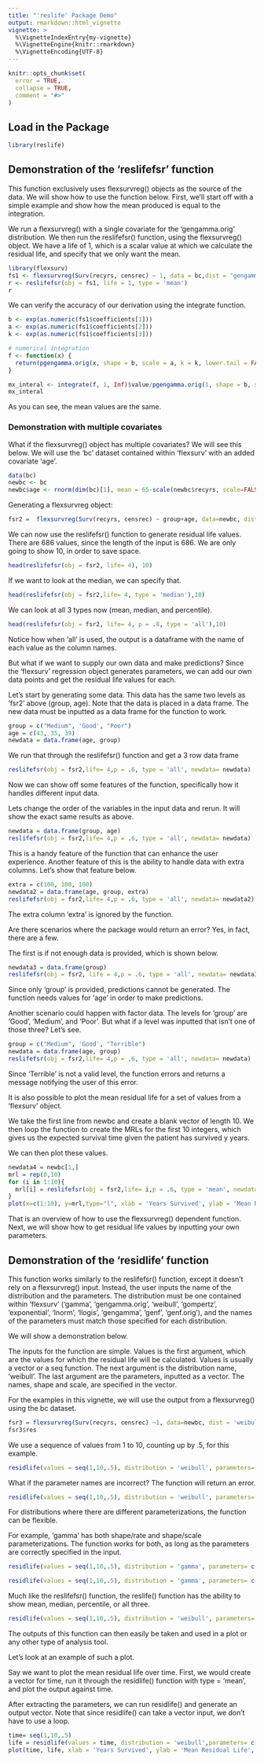 ```yaml
---
title: "'reslife' Package Demo"
output: rmarkdown::html_vignette
vignette: >
  %\VignetteIndexEntry{my-vignette}
  %\VignetteEngine{knitr::rmarkdown}
  %\VignetteEncoding{UTF-8}
---
```


```r
knitr::opts_chunk$set(
  error = TRUE,
  collapse = TRUE,
  comment = "#>"
)
```
## Load in the Package
```r
library(reslife)
```
## Demonstration of the 'reslifefsr' function
This function exclusively uses flexsurvreg() objects as the source of the data. We will show 
how to use the function below. First, we'll start off with a simple example and show how the mean 
produced is equal to the integration. 


We run a flexsurvreg() with a single covariate for the 'gengamma.orig'
distribution. We then run the reslifefsr() function, using the flexsurvreg() object. 
We have a life of 1, which is a scalar value at which we calculate the residual life,
and specify that we only want the mean.
```r
library(flexsurv)
fs1 <- flexsurvreg(Surv(recyrs, censrec) ~ 1, data = bc,dist = "gengamma.orig")
r <- reslifefsr(obj = fs1, life = 1, type = 'mean')
r
```
 

We can verify the accuracy of our derivation using the integrate function. 
```r

b <- exp(as.numeric(fs1$coefficients[1]))
a <- exp(as.numeric(fs1$coefficients[2]))
k <- exp(as.numeric(fs1$coefficients[3]))

# numerical integration
f <- function(x) {
  return(pgengamma.orig(x, shape = b, scale = a, k = k, lower.tail = FALSE))
}

mx_interal <- integrate(f, 1, Inf)$value/pgengamma.orig(1, shape = b, scale = a, k = k, lower.tail = FALSE)
mx_interal
```

As you can see, the mean values are the same. 

### Demonstration with multiple covariates

What if the flexsurvreg() object has multiple covariates? We will see this below. 
We will use the 'bc' dataset contained within 'flexsurv' with an added covariate
'age'. 
```r
data(bc)
newbc <- bc
newbc$age <- rnorm(dim(bc)[1], mean = 65-scale(newbc$recyrs, scale=FALSE),sd = 5)
```

Generating a flexsurvreg object:
```r
fsr2 =  flexsurvreg(Surv(recyrs, censrec) ~ group+age, data=newbc, dist = 'weibull')
```

We can now use the reslifefsr() function to generate residual life values. There are 686 values,
since the length of the input is 686. We are only going to show 10, in order to save space. 

```r
head(reslifefsr(obj = fsr2, life= 4), 10)
```
If we want to look at the median, we can specify that.

```r
head(reslifefsr(obj = fsr2,life= 4, type = 'median'),10)
```
We can look at all 3 types now (mean, median, and percentile).

```r
head(reslifefsr(obj = fsr2, life= 4, p = .8, type = 'all'),10)
```
Notice how when 'all' is used, the output is a dataframe with the name of each value 
as the column names. 

But what if we want to supply our own data and make predictions? Since the 'flexsurv' regression
object generates parameters, we can add our own data points and get the residual life values for each. 

Let's start by generating some data. This data has the same two levels as 'fsr2' above (group, age).
Note that the data is placed in a data frame. The new data must be inputted as a data frame
for the function to work. 
```r
group = c("Medium", 'Good', "Poor")
age = c(43, 35, 39)
newdata = data.frame(age, group)
```

We run that through the reslifefsr() function and get a 3 row data frame

```r
reslifefsr(obj = fsr2,life= 4,p = .6, type = 'all', newdata= newdata)
```

Now we can show off some features of the function, specifically how it handles 
different input data. 

Lets change the order of the variables in the input data and rerun. It will show the exact same 
results as above. 
```r
newdata = data.frame(group, age)
reslifefsr(obj = fsr2,life= 4,p = .6, type = 'all', newdata= newdata)
```

This is a handy feature of the function that can enhance the user experience. Another feature of this is the 
ability to handle data with extra columns. Let's show that feature below. 

```r
extra = c(100, 100, 100)
newdata2 = data.frame(age, group, extra)
reslifefsr(obj = fsr2,life= 4,p = .6, type = 'all', newdata= newdata2)
```

The extra column 'extra' is ignored by the function. 

Are there scenarios where the package would return an error? Yes, in fact, there are a few. 

The first is if not enough data is provided, which is shown below. 
```r
newdata3 = data.frame(group)
reslifefsr(obj = fsr2, life = 4,p = .6, type = 'all', newdata= newdata3)
```

Since only 'group' is provided, predictions cannot be generated. The function needs values for 
'age' in order to make predictions. 

Another scenario could happen with factor data. The levels for 'group' are 'Good', 'Medium',
and 'Poor'. But what if a level was inputted that isn't one of those three? Let's see.

```r
group = c("Medium", 'Good', "Terrible")
newdata = data.frame(age, group)
reslifefsr(obj = fsr2,life= 4,p = .6, type = 'all', newdata= newdata)
```

Since 'Terrible' is not a valid level, the function errors and returns a message notifying the user of
this error. 

It is also possible to plot the mean residual life for a set of values from a 'flexsurv' object.

We take the first line from newbc and create a blank vector of length 10. We then loop the function to 
create the MRLs for the first 10 integers, which gives us the expected survival time given the patient has 
survived y years. 

We can then plot these values. 

```r
newdata4 = newbc[1,]
mrl = rep(0,10)
for (i in 1:10){
  mrl[i] = reslifefsr(obj = fsr2,life= i,p = .6, type = 'mean', newdata= newdata4)
}
plot(x=c(1:10), y=mrl,type="l", xlab = 'Years Survived', ylab = 'Mean Residual Life',  main = 'MRL over Time')
```

That is an overview of how to use the flexsurvreg() dependent function. Next, we will show how to get 
residual life values by inputting your own parameters. 

## Demonstration of the 'residlife' function

This function works similarly to the reslifefsr() function, except it doesn't rely on a flexsurvreg() input. 
Instead, the user inputs the name of the distribution and the parameters. The distribution must be one contained 
within 'flexsurv' ('gamma', 'gengamma.orig', 'weibull', 'gompertz', 'exponential', 'lnorm', 'llogis', 'gengamma', 'genf', 'genf.orig'), and the names of the parameters must match those specified for each distribution. 

We will show a demonstration below. 

The inputs for the function are simple. Values is the first argument, which are the values for which the residual life will be calculated. Values is usually a vector or a seq function. The next argument is the distribution name, 'weibull'. The last argument are the parameters, 
inputted as a vector. The names, shape and scale, are specified in the vector. 

For the examples in this vignette, we will use the output from a flexsurvreg() using the bc dataset. 

```r
fsr3 = flexsurvreg(Surv(recyrs, censrec) ~1, data=newbc, dist = 'weibull')
fsr3$res
```
We use a sequence of values from 1 to 10, counting up by .5, for this example. 

```r
residlife(values = seq(1,10,.5), distribution = 'weibull', parameters= c(shape= 1.272, scale = 6.191))
```

What if the parameter names are incorrect? The function will return an error. 

```r
residlife(values = seq(1,10,.5), distribution = 'weibull', parameters= c(shape= 1.272, not_scale = 6.191))
```

For distributions where there are different parameterizations, the function can be flexible.

For example, 'gamma' has both shape/rate and shape/scale parameterizations. The function works for 
both, as long as the parameters are correctly specified in the input. 

```r
residlife(values = seq(1,10,.5), distribution = 'gamma', parameters= c(shape= 1.272, scale = 6.191))
```

```r
residlife(values = seq(1,10,.5), distribution = 'gamma', parameters= c(shape= 1.272, rate = 1/6.191))
```

Much like the reslifefsr() function, the reslife() function has the ability to show mean, median,
percentile, or all three. 

```r
residlife(values = seq(1,10,.5), distribution = 'weibull', parameters= c(shape= 1.272, scale = 6.191), p = .7, type = 'all')
```

The outputs of this function can then easily be taken and used in a plot or any other type of
analysis tool. 

Let's look at an example of such a plot. 

Say we want to plot the mean residual life over time. First, we would create a vector for time, 
run it through the residlife() function with type = 'mean', and plot the output against time. 


After extracting the parameters, we can run residlife() and generate an output vector. 
Note that since residlife() can take a vector input, we don't have to use a loop. 

```r
time= seq(1,10,.5)
life = residlife(values = time, distribution = 'weibull',parameters= c(shape= 1.272, scale = 6.191))
plot(time, life, xlab = 'Years Survived', ylab = 'Mean Residual Life', main = 'MRL over Time', type="l")
```

